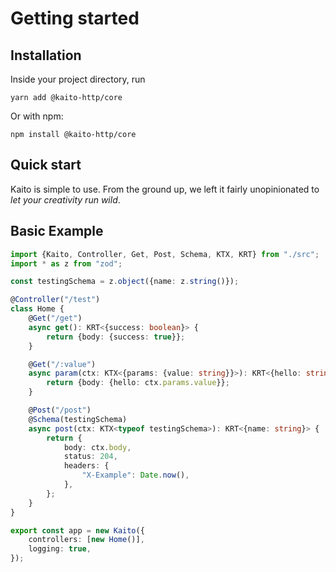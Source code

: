 # Getting started

## Installation

Inside your project directory, run

```
yarn add @kaito-http/core
```

Or with npm:

```
npm install @kaito-http/core
```

## Quick start

Kaito is simple to use. From the ground up, we left it fairly unopinionated to _let your creativity run wild_.

## Basic Example

```ts
import {Kaito, Controller, Get, Post, Schema, KTX, KRT} from "./src";
import * as z from "zod";

const testingSchema = z.object({name: z.string()});

@Controller("/test")
class Home {
	@Get("/get")
	async get(): KRT<{success: boolean}> {
		return {body: {success: true}};
	}

	@Get("/:value")
	async param(ctx: KTX<{params: {value: string}}>): KRT<{hello: string}> {
		return {body: {hello: ctx.params.value}};
	}

	@Post("/post")
	@Schema(testingSchema)
	async post(ctx: KTX<typeof testingSchema>): KRT<{name: string}> {
		return {
			body: ctx.body,
			status: 204,
			headers: {
				"X-Example": Date.now(),
			},
		};
	}
}

export const app = new Kaito({
	controllers: [new Home()],
	logging: true,
});
```
